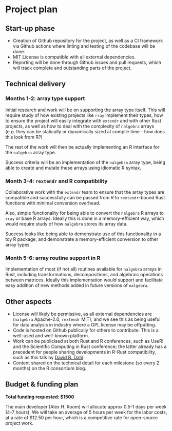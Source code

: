 # Project plan

## Start-up phase
<!--
Covering the planning phase, this section should provide a relatively
detailed plan of how work will start on the project. This section is
important because projects need to get up and running quickly.


 - [ ] Setting up collaboration platform inc. code for contributors etc.
 - [ ] Licence decisions
 - [ ] Reporting framework
-->
- Creation of Github repository for the project, as well as a CI framework via Github actions where linting and testing of the codebase will be done.
- MIT License is compatible with all external dependencies.
- Reporting will be done through Github issues and pull requests, which will track complete and outstanding parts of the project.


## Technical delivery
<!--
Covering the actual delivery of the project this section should
provide at least a high-level description of the implementation.

Including target dates is really important as you need to be committed
and the ISC need to have a means of tracking delivery
-->
### Months 1-2: array type support
Initial research and work will be on supporting the array type itself. This will require study of how existing projects like `rray` implement their types, how to ensure the project will easily integrate with `extendr` and with other Rust projects, as well as how to deal with the complexity of `nalgebra` arrays (e.g. they can be statically or dynamically sized at compile time - how does this look from R?)

The rest of the work will then be actually implementing an R interface for the `nalgebra` array type.

Success criteria will be an implementation of the `nalgebra` array type, being able to create and mutate these arrays using idiomatic R syntax.

### Month 3-4: `rextendr` and R compatibility
Collaborative work with the `extendr` team to ensure that the array types are compatible and successfully can be passed from R to `rextendr`-bound Rust functions with minimal conversion overhead.

Also, simple functionality for being able to convert the `nalgebra` R arrays to `rray` or base R arrays. Ideally this is done in a memory-efficient way, which would require study of how `nalgebra` stores its array data.

Success looks like being able to demonstrate use of this functionality in a toy R package, and demonstrate a memory-efficient conversion to other array types.

### Month 5-6: array routine support in R
Implementation of most (if not all) routines available for `nalgebra` arrays in Rust, including transformations, decompositions, and algebraic operations between matrices. Ideally this implementation would support and facilitate easy addition of new methods added in future versions of `nalgebra`.

## Other aspects

<!--
How will you ensure that your work is available to the widest number
of people? Please specify the open-source or creative commons license(s)
you will use, how you will host your code so that others can contribute,
and how you will publicize your work. We encourage you to plan content
to be shared quarterly on the R Consortium blog.

 - [ ] Announcement post
 - [ ] Delivery blog post
 - [ ] Social media
 - [ ] UseR!
 - [ ] ISC meetings
-->
- License will likely be permissive, as all external dependencies are (`nalgebra` Apache-2.0, `rextendr` MIT), and we see this as being useful for data analysis in industry where a GPL license may be offputting.
- Code is hosted on Github publically for others to contribute. This is a well-used and well-known platform.
- Work can be publicised at both Rust and R conferences, such as UseR! and the Scientific Computing in Rust conference; the latter already has a precedent for people sharing developments in R-Rust compatibility, such as this talk by [David B. Dahl](https://www.youtube.com/watch?v=-qGhAZnntgA).
- Content shared on the technical detail for each milestone (so every 2 months) on the R consortium blog.


## Budget & funding plan

<!--
Outline the milestones for development and how much funding will be
required for each stage (as payments will be tied to project milestone
completion). Each milestone should specify the work to be done and the
expected outcomes, providing enough detail for the ISC to understand
the scope of the project work and assess the likelihood of success.

We expect that most of the budget will be allocated
for labor costs. We do not cover indirect costs. The ISC grants cannot
cover such things as travel, lodging, food, journal publication fees,
or personal hardware. Cloud services may be covered if they are specific
to the project and the project period. The ISC reserves the right to vet
how funds are used for each project separately. If in doubt, please reach
out to us.
-->
**Total funding requested: $1500**

The main developer (Alex H. Room) will allocate approx 0.5-1 days per week (4-7 hours). We will take an average of 5 hours per week for the labor costs, at a rate of $12.50 per hour, which is a competitive rate for open-source project work.
